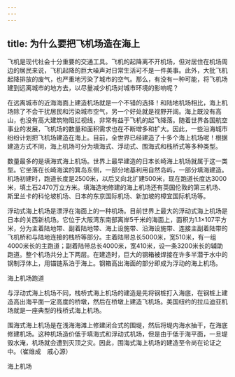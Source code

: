 ```yaml
---
---
---
```

title: 为什么要把飞机场造在海上
---




飞机是现代社会十分重要的交通工具。飞机的起降离不开机场，但对居住在机场周边的居民来说，飞机起降的巨大噪声对日常生活可不是一件美事。此外，大批飞机起降排放的废气，也严重地污染了城市的空气。那么，有没有一种可能，将飞机场建到远离城市的地方去，以尽量减少机场对城市环境的影响呢？

在远离城市的近海海面上建造机场就是一个不错的选择！和陆地机场相比，海上机场除了不会干扰居民和污染城市空气，另一个好处就是视野开阔。海上既没有高山，也没有高大建筑物阻拦视线，非常有益于飞机的起飞降落。随着世界各国航空事业的发展，飞机场的数量和面积需求也在不断增多和扩大。因此，一些沿海城市纷纷计划把飞机场建造在海上。目前，全世界已经建造了十多个海上机场呢！根据建造方式不同，海上机场可分为填海式、浮动式、围海式和栈桥式等多种类型。

数量最多的是填海式海上机场。世界上最早建造的日本长崎海上机场就属于这一类型。它坐落在长崎海滨的箕岛东侧，一部分地基利用自然岛屿，一部分填海建造。机场初建时，跑道长度是2500米，以后又向北扩建500米，现在跑道长度达3000米，填土石2470万立方米。填海造地修建的海上机场还有英国伦敦的第三机场、斯里兰卡的科伦坡机场、日本的东京国际机场、新加坡的樟宜国际机场等。

浮动式海上机场是漂浮在海面上的一种机场。目前世界上最大的浮动式海上机场是日本的关西新机场。它位于大阪湾东南部离岸5千米的海面上，面积为1.1×107平方米，分为主着陆地带、副着陆地带、海上设施带、沿海设施带、连接主副着陆带的飞机桥和与陆地连接的栈桥等部分。主着陆带总长5000米，宽510米，有一组4000米长的主跑道；副着陆带总长4000米，宽410米，设一条3200米长的辅助跑道。整个机场共分上下两层。在建造时，巨大的钢箱被焊接在许多半潜于水中的钢制浮体上，用锚链系泊于海上。钢箱高出海面的部分即成为浮动的海上机场。

海上机场跑道



与浮动式海上机场不同，栈桥式海上机场的建造是先将钢桩打入海底，在钢桩上建造高出海平面一定高度的桥墩，然后在桥墩上建造飞机场。美国纽约的拉瓜迪亚机场就是一座典型的栈桥式海上机场。

围海式海上机场是在浅海海滩上修建闭合式的围堤，然后将堤内海水抽干，在海底修建机场。这种机场造价低于填海式和浮动式机场，但是由于低于海平面，一旦堤毁水淹，机场就会遭到灭顶之灾。因此，围海式海上机场的建造至令尚在论证之中。（崔维成　戚心源）

海上机场